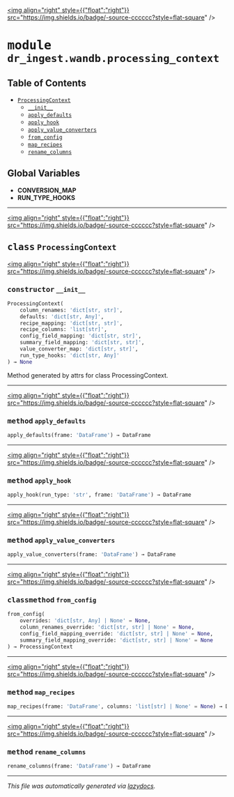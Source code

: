 
<a href="https://github.com/drothermel/dr_ingest/blob/main/dr_ingest/wandb/processing_context#L0"><img align="right" style={{"float":"right"}} src="https://img.shields.io/badge/-source-cccccc?style=flat-square" /></a>

# <kbd>module</kbd> `dr_ingest.wandb.processing_context`



## Table of Contents
- [`ProcessingContext`](./dr_ingest.wandb.processing_context#class-processingcontext)
	- [`__init__`](./dr_ingest.wandb.processing_context#constructor---init--)
	- [`apply_defaults`](./dr_ingest.wandb.processing_context#method-apply-defaults)
	- [`apply_hook`](./dr_ingest.wandb.processing_context#method-apply-hook)
	- [`apply_value_converters`](./dr_ingest.wandb.processing_context#method-apply-value-converters)
	- [`from_config`](./dr_ingest.wandb.processing_context#classmethod-from-config)
	- [`map_recipes`](./dr_ingest.wandb.processing_context#method-map-recipes)
	- [`rename_columns`](./dr_ingest.wandb.processing_context#method-rename-columns)


**Global Variables**
---------------
- **CONVERSION_MAP**
- **RUN_TYPE_HOOKS**


---

<a href="https://github.com/drothermel/dr_ingest/blob/main/dr_ingest/wandb/processing_context/ProcessingContext#L25"><img align="right" style={{"float":"right"}} src="https://img.shields.io/badge/-source-cccccc?style=flat-square" /></a>

## <kbd>class</kbd> `ProcessingContext`



<a href="https://github.com/drothermel/dr_ingest/blob/main/%3Cattrs%20generated%20methods%20dr_ingest.wandb.processing_context.ProcessingContext%3E#L29"><img align="right" style={{"float":"right"}} src="https://img.shields.io/badge/-source-cccccc?style=flat-square" /></a>

### <kbd>constructor</kbd> `__init__`

```python
ProcessingContext(
    column_renames: 'dict[str, str]',
    defaults: 'dict[str, Any]',
    recipe_mapping: 'dict[str, str]',
    recipe_columns: 'list[str]',
    config_field_mapping: 'dict[str, str]',
    summary_field_mapping: 'dict[str, str]',
    value_converter_map: 'dict[str, str]',
    run_type_hooks: 'dict[str, Any]'
) → None
```

Method generated by attrs for class ProcessingContext.





---

<a href="https://github.com/drothermel/dr_ingest/blob/main/dr_ingest/wandb/processing_context/apply_defaults#L74"><img align="right" style={{"float":"right"}} src="https://img.shields.io/badge/-source-cccccc?style=flat-square" /></a>

### <kbd>method</kbd> `apply_defaults`

```python
apply_defaults(frame: 'DataFrame') → DataFrame
```




---

<a href="https://github.com/drothermel/dr_ingest/blob/main/dr_ingest/wandb/processing_context/apply_hook#L110"><img align="right" style={{"float":"right"}} src="https://img.shields.io/badge/-source-cccccc?style=flat-square" /></a>

### <kbd>method</kbd> `apply_hook`

```python
apply_hook(run_type: 'str', frame: 'DataFrame') → DataFrame
```




---

<a href="https://github.com/drothermel/dr_ingest/blob/main/dr_ingest/wandb/processing_context/apply_value_converters#L102"><img align="right" style={{"float":"right"}} src="https://img.shields.io/badge/-source-cccccc?style=flat-square" /></a>

### <kbd>method</kbd> `apply_value_converters`

```python
apply_value_converters(frame: 'DataFrame') → DataFrame
```




---

<a href="https://github.com/drothermel/dr_ingest/blob/main/dr_ingest/wandb/processing_context/from_config#L36"><img align="right" style={{"float":"right"}} src="https://img.shields.io/badge/-source-cccccc?style=flat-square" /></a>

### <kbd>classmethod</kbd> `from_config`

```python
from_config(
    overrides: 'dict[str, Any] | None' = None,
    column_renames_override: 'dict[str, str] | None' = None,
    config_field_mapping_override: 'dict[str, str] | None' = None,
    summary_field_mapping_override: 'dict[str, str] | None' = None
) → ProcessingContext
```




---

<a href="https://github.com/drothermel/dr_ingest/blob/main/dr_ingest/wandb/processing_context/map_recipes#L87"><img align="right" style={{"float":"right"}} src="https://img.shields.io/badge/-source-cccccc?style=flat-square" /></a>

### <kbd>method</kbd> `map_recipes`

```python
map_recipes(frame: 'DataFrame', columns: 'list[str] | None' = None) → DataFrame
```




---

<a href="https://github.com/drothermel/dr_ingest/blob/main/dr_ingest/wandb/processing_context/rename_columns#L81"><img align="right" style={{"float":"right"}} src="https://img.shields.io/badge/-source-cccccc?style=flat-square" /></a>

### <kbd>method</kbd> `rename_columns`

```python
rename_columns(frame: 'DataFrame') → DataFrame
```







---

_This file was automatically generated via [lazydocs](https://github.com/ml-tooling/lazydocs)._
